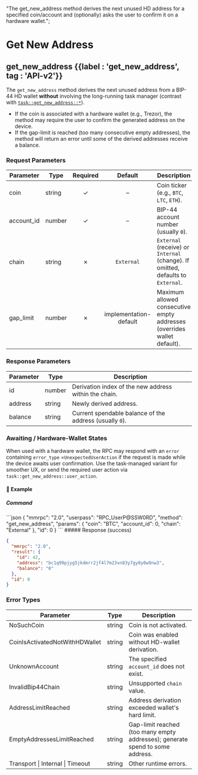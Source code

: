   "The get_new_address method derives the next unused HD address for a specified coin/account and (optionally) asks the user to confirm it on a hardware wallet.";

# Get New Address

## get\_new\_address {{label : 'get_new_address', tag : 'API-v2'}}

The `get_new_address` method derives the next unused address from a BIP-44 HD wallet **without** involving the long-running task manager
(contrast with [`task::get_new_address::*`](/komodo-defi-framework/api/v20/wallet/task_managed/get_new_address/)).

*   If the coin is associated with a hardware wallet (e.g., Trezor), the method may require the user to confirm the generated address on the device.
*   If the gap-limit is reached (too many consecutive empty addresses), the method will return an error until some of the derived addresses receive a balance.

### Request Parameters

| Parameter   | Type   | Required |         Default        | Description                                                                      |
| ----------- | ------ | :------: | :--------------------: | -------------------------------------------------------------------------------- |
| coin        | string |     ✓    |            –           | Coin ticker (e.g., `BTC`, `LTC`, `ETH`).                                         |
| account\_id | number |     ✓    |            –           | BIP-44 account number (usually `0`).                                             |
| chain       | string |     ✗    |       `External`       | `External` (receive) or `Internal` (change). If omitted, defaults to `External`. |
| gap\_limit  | number |     ✗    | implementation-default | Maximum allowed consecutive empty addresses (overrides wallet default).          |

### Response Parameters

| Parameter | Type   | Description                                             |
| --------- | ------ | ------------------------------------------------------- |
| id        | number | Derivation index of the new address within the chain.   |
| address   | string | Newly derived address.                                  |
| balance   | string | Current spendable balance of the address (usually `0`). |

### Awaiting / Hardware-Wallet States

When used with a hardware wallet, the RPC may respond with an `error` containing `error_type` =`UnexpectedUserAction` if the request is made while the device awaits user confirmation. Use the task-managed variant for smoother UX, or send the required user action via `task::get_new_address::user_action`.

#### 📌 Example

##### Command

<CodeGroup title="Get New Address" tag="POST" label="get_new_address" mm2MethodDecorate="true">
  ```json
  {
    "mmrpc": "2.0",
    "userpass": "RPC_UserP@SSW0RD",
    "method": "get_new_address",
    "params": {
      "coin": "BTC",
      "account_id": 0,
      "chain": "External"
    },
    "id": 0
  }
  ```
</CodeGroup>

<CollapsibleSection expandedText="Hide Response" collapsedText="Show Response">
  ##### Response (success)

  ```json
  {
    "mmrpc": "2.0",
    "result": {
      "id": 42,
      "address": "bc1q99pjyg5jkdmrr2jf4l7m23vn83y7gy0y0w9nw3",
      "balance": "0"
    },
    "id": 0
  }
  ```
</CollapsibleSection>

### Error Types

| Parameter                        | Type   | Description                                                                   |
| -------------------------------- | ------ | ----------------------------------------------------------------------------- |
| NoSuchCoin                       | string | Coin is not activated.                                                        |
| CoinIsActivatedNotWithHDWallet   | string | Coin was enabled without HD-wallet derivation.                                |
| UnknownAccount                   | string | The specified `account_id` does not exist.                                    |
| InvalidBip44Chain                | string | Unsupported `chain` value.                                                    |
| AddressLimitReached              | string | Address derivation exceeded wallet's hard limit.                              |
| EmptyAddressesLimitReached       | string | Gap-limit reached (too many empty addresses); generate spend to some address. |
| Transport \| Internal \| Timeout | string | Other runtime errors.                                                         |
